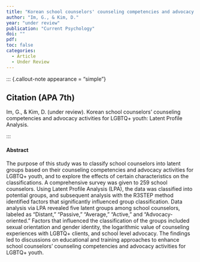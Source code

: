 ```yaml
---
title: "Korean school counselors' counseling competencies and advocacy activities for LGBTQ+ youth: Latent Profile Analysis"
author: "Im, G., & Kim, D."
year: "under review"
publication: "Current Psychology"
doi: ""
pdf: 
toc: false
categories:
  - Article
  - Under Review
---
```


::: {.callout-note appearance = "simple"}

## Citation (APA 7th)

Im, G., & Kim, D. (under review). Korean school counselors' counseling competencies and advocacy activities for LGBTQ+ youth: Latent Profile Analysis.

:::

#### Abstract

The purpose of this study was to classify school counselors into latent groups based on their counseling competencies and advocacy activities for LGBTQ+ youth, and to explore the effects of certain characteristics on the classifications. A comprehensive survey was given to 259 school counselors. Using Latent Profile Analysis (LPA), the data was classified into potential groups, and subsequent analysis with the R3STEP method identified factors that significantly influenced group classification. Data analysis via LPA revealed five latent groups among school counselors, labeled as "Distant," "Passive," "Average," "Active," and "Advocacy-oriented." Factors that influenced the classification of the groups included sexual orientation and gender identity, the logarithmic value of counseling experiences with LGBTQ+ clients, and school level advocacy. The findings led to discussions on educational and training approaches to enhance school counselors’ counseling competencies and advocacy activities for LGBTQ+ youth.
